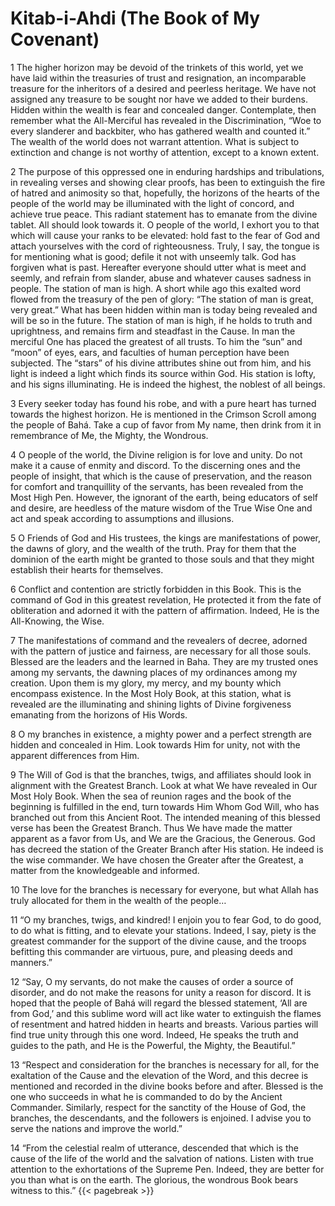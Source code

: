 # Kitab-i-Ahdi (The Book of My Covenant) {#sec-kitab-i-ahd .unnumbered}

1 The higher horizon may be devoid of the trinkets of this world, yet we have laid within the treasuries of trust and resignation, an incomparable treasure for the inheritors of a desired and peerless heritage. We have not assigned any treasure to be sought nor have we added to their burdens. Hidden within the wealth is fear and concealed danger. Contemplate, then remember what the All-Merciful has revealed in the Discrimination, "Woe to every slanderer and backbiter, who has gathered wealth and counted it." The wealth of the world does not warrant attention. What is subject to extinction and change is not worthy of attention, except to a known extent.

2 The purpose of this oppressed one in enduring hardships and tribulations, in revealing verses and showing clear proofs, has been to extinguish the fire of hatred and animosity so that, hopefully, the horizons of the hearts of the people of the world may be illuminated with the light of concord, and achieve true peace. This radiant statement has to emanate from the divine tablet. All should look towards it. O people of the world, I exhort you to that which will cause your ranks to be elevated: hold fast to the fear of God and attach yourselves with the cord of righteousness. Truly, I say, the tongue is for mentioning what is good; defile it not with unseemly talk. God has forgiven what is past. Hereafter everyone should utter what is meet and seemly, and refrain from slander, abuse and whatever causes sadness in people. The station of man is high. A short while ago this exalted word flowed from the treasury of the pen of glory: "The station of man is great, very great." What has been hidden within man is today being revealed and will be so in the future. The station of man is high, if he holds to truth and uprightness, and remains firm and steadfast in the Cause. In man the merciful One has placed the greatest of all trusts. To him the "sun" and "moon" of eyes, ears, and faculties of human perception have been subjected. The "stars" of his divine attributes shine out from him, and his light is indeed a light which finds its source within God. His station is lofty, and his signs illuminating. He is indeed the highest, the noblest of all beings.

3 Every seeker today has found his robe, and with a pure heart has turned towards the highest horizon. He is mentioned in the Crimson Scroll among the people of Bahá. Take a cup of favor from My name, then drink from it in remembrance of Me, the Mighty, the Wondrous.

4 O people of the world, the Divine religion is for love and unity. Do not make it a cause of enmity and discord. To the discerning ones and the people of insight, that which is the cause of preservation, and the reason for comfort and tranquillity of the servants, has been revealed from the Most High Pen. However, the ignorant of the earth, being educators of self and desire, are heedless of the mature wisdom of the True Wise One and act and speak according to assumptions and illusions.

5 O Friends of God and His trustees, the kings are manifestations of power, the dawns of glory, and the wealth of the truth. Pray for them that the dominion of the earth might be granted to those souls and that they might establish their hearts for themselves.

6 Conflict and contention are strictly forbidden in this Book. This is the command of God in this greatest revelation, He protected it from the fate of obliteration and adorned it with the pattern of affirmation. Indeed, He is the All-Knowing, the Wise.

7 The manifestations of command and the revealers of decree, adorned with the pattern of justice and fairness, are necessary for all those souls. Blessed are the leaders and the learned in Baha. They are my trusted ones among my servants, the dawning places of my ordinances among my creation. Upon them is my glory, my mercy, and my bounty which encompass existence. In the Most Holy Book, at this station, what is revealed are the illuminating and shining lights of Divine forgiveness emanating from the horizons of His Words.

8 O my branches in existence, a mighty power and a perfect strength are hidden and concealed in Him. Look towards Him for unity, not with the apparent differences from Him.

9 The Will of God is that the branches, twigs, and affiliates should look in alignment with the Greatest Branch. Look at what We have revealed in Our Most Holy Book. When the sea of reunion rages and the book of the beginning is fulfilled in the end, turn towards Him Whom God Will, who has branched out from this Ancient Root. The intended meaning of this blessed verse has been the Greatest Branch. Thus We have made the matter apparent as a favor from Us, and We are the Gracious, the Generous. God has decreed the station of the Greater Branch after His station. He indeed is the wise commander. We have chosen the Greater after the Greatest, a matter from the knowledgeable and informed.

10 The love for the branches is necessary for everyone, but what Allah has truly allocated for them in the wealth of the people...

11 "O my branches, twigs, and kindred! I enjoin you to fear God, to do good, to do what is fitting, and to elevate your stations. Indeed, I say, piety is the greatest commander for the support of the divine cause, and the troops befitting this commander are virtuous, pure, and pleasing deeds and manners."

12 "Say, O my servants, do not make the causes of order a source of disorder, and do not make the reasons for unity a reason for discord. It is hoped that the people of Bahá will regard the blessed statement, 'All are from God,' and this sublime word will act like water to extinguish the flames of resentment and hatred hidden in hearts and breasts. Various parties will find true unity through this one word. Indeed, He speaks the truth and guides to the path, and He is the Powerful, the Mighty, the Beautiful."

13 "Respect and consideration for the branches is necessary for all, for the exaltation of the Cause and the elevation of the Word, and this decree is mentioned and recorded in the divine books before and after. Blessed is the one who succeeds in what he is commanded to do by the Ancient Commander. Similarly, respect for the sanctity of the House of God, the branches, the descendants, and the followers is enjoined. I advise you to serve the nations and improve the world."

14 "From the celestial realm of utterance, descended that which is the cause of the life of the world and the salvation of nations. Listen with true attention to the exhortations of the Supreme Pen. Indeed, they are better for you than what is on the earth. The glorious, the wondrous Book bears witness to this."
{{< pagebreak >}}
